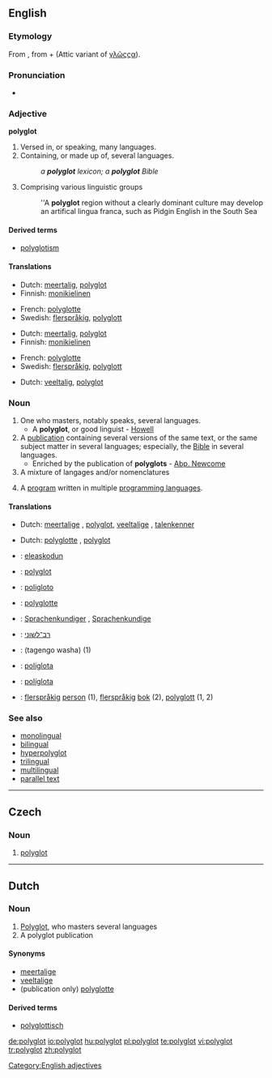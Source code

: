 ==English==

===Etymology===
From {{etyl|grc|en}} {{term|πολύγλωττος||lang=grc|tr=poluglōttos|'many-tongied, polyglot'}}, from {{term|πολύς||tr=polus|lang=grc|many}} + {{term|γλῶττα||lang=grc|tr=glōtta|'tongue, language'}} (Attic variant of [[γλῶςςα]]).

===Pronunciation===
* {{IPA|/pɒliːglɒt/}}

===Adjective===
'''polyglot'''

# Versed in, or speaking, many languages.
# Containing, or made up of, several languages.
#: ''a '''polyglot''' lexicon; a '''polyglot''' Bible''
# Comprising various linguistic groups
#:''A '''polyglot''' region without a clearly dominant culture may develop an artifical lingua franca, such as Pidgin English in the South Sea
 
====Derived terms====
* [[polyglotism]]

====Translations====
{{trans-top|Versed in, or speaking, many languages}}
* Dutch: [[meertalig]], [[#Dutch|polyglot]]
* Finnish: [[monikielinen]]
{{trans-mid}}
* French: [[polyglotte]]
* Swedish: [[flerspråkig]], [[polyglott]] 
{{trans-bottom}}

{{trans-top|Containing, or made up of, several languages}}
* Dutch: [[meertalig]], [[#Dutch|polyglot]]
* Finnish: [[monikielinen]] 
{{trans-mid}}
* French: [[polyglotte]]
* Swedish: [[flerspråkig]], [[polyglott]] 
{{trans-bottom}}

{{trans-top|Comprising various linguistic groups}}
* Dutch: [[veeltalig]], [[#Dutch|polyglot]]
{{trans-bottom}}

===Noun===
{{en-noun|polyglots}}

# One who masters, notably speaks, several languages.
#* A '''polyglot''', or good linguist - [[Howell]]
# A [[publication]] containing several versions of the same text, or the same subject matter in several languages; especially, the [[Bible]] in several languages.
#* Enriched by the publication of '''polyglots''' - [[Abp. Newcome]]
# A mixture of langages and/or nomenclatures
# {{computer programming}} A [[program]] written in multiple [[programming language]]s.

====Translations====
{{trans-top|One who masters, notably speaks, several languages}}
* Dutch: [[meertalige]] {{m}}, [[#Dutch|polyglot]], [[veeltalige]] {{m}}, [[talenkenner]] {{m}}
{{trans-bottom}}

{{trans-top|publication containing several versions of the same}}
* Dutch: [[polyglotte]] {{m|f}}, [[#Dutch|polyglot]]
{{trans-bottom}}

{{checktrans-top}}
* {{ttbc|Basque}}: [[eleaskodun]]
* {{ttbc|Czech}}: [[#Czech|polyglot]] {{m}}
* {{ttbc|Esperanto}}: [[poligloto]]
* {{ttbc|French}}: [[polyglotte]] {{m|f}}
* {{ttbc|German}}: [[Sprachenkundiger]] {{m}}, [[Sprachenkundige]] {{f}}
{{trans-mid}}
* {{ttbc|Hebrew}}: [[רב־לשוני]]
* {{ttbc|Japanese}}: {{Jpan|[[多言語話者]]}} (tagengo washa) (1)
* {{ttbc|Portuguese}}: [[poliglota]] {{m|f}}
* {{ttbc|Spanish}}: [[políglota]] {{m}}
* {{ttbc|Swedish}}: [[flerspråkig]] [[person]] {{c}} (1), [[flerspråkig]] [[bok]] {{c}} (2), [[polyglott]] {{c}} (1, 2)
{{trans-bottom}}

===See also===
* [[monolingual]]
* [[bilingual]]
* [[hyperpolyglot]]
* [[trilingual]]
* [[multilingual]]
* [[parallel text]]

[[Category:English adjectives]]

----

==Czech==

===Noun===
{{cs-noun|g=m}}

# [[#English|polyglot]]

----

==Dutch==

===Noun===
{{nl-noun|polyglotten|g=m}}

# [[#English|Polyglot]], who masters several languages
# A polyglot publication

====Synonyms====
* [[meertalige]] {{m}}
* [[veeltalige]] {{m}}
* (publication only) [[polyglotte]] {{m|v}}

====Derived terms====
* [[polyglottisch]]

[[de:polyglot]]
[[io:polyglot]]
[[hu:polyglot]]
[[pl:polyglot]]
[[te:polyglot]]
[[vi:polyglot]]
[[tr:polyglot]]
[[zh:polyglot]]